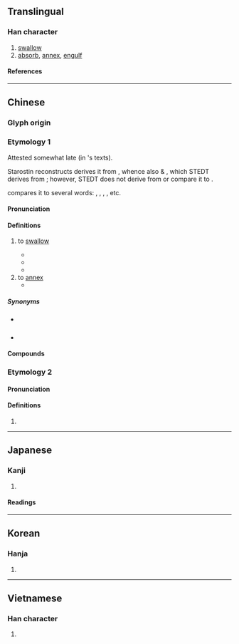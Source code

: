 {{also|呑}}
{{character info}}
==Translingual==

===Han character===
{{Han char|rn=30|rad=口|as=04|sn=7|four=20603|canj=MKR|ids=⿱天口}}

# [[swallow]]
# [[absorb]], [[annex]], [[engulf]]

====References====
{{Han ref|kx=0177.180|dkj=03329|dj=0395.020|hdz=10585.040|uh=541E}}

----

==Chinese==
{{zh-forms|alt=呑}}

===Glyph origin===
{{Han etym}}

===Etymology 1===
Attested somewhat late (in {{w|Warring States period}}'s texts). 

Starostin reconstructs {{och-l|吞|tr=*tʰən}} derives it from {{inh|zh|sit-pro|*dhɨ̄ŋ|*dhɨ̄n ~ *dhɨ̄ŋ|to swallow, to drink}}, whence also {{cog|bo|འཐུང||to drink}} & {{cog|lep|tr=thóng|t=to drink}}, which STEDT derives from {{cog|sit-pro|*m/s-tuŋ||to drink, to suckle}}; however, STEDT does not derive {{lang|zh|吞}} from or compare it to {{m|sit-pro|*m/s-tuŋ}}.

{{zh-ref|Schuessler (2007)}} compares it to several {{w|Kam–Tai languages|Kam-Tai}} words: {{cog|th|กลืน}}, {{cog|aho|tr=k(l)en}}, {{cog|skb|tr=tlɯɯn<sup>A1</sup>}}, {{cog|qfa-kms-pro|*ʔdun}}, etc.

====Pronunciation====
{{zh-pron
|m=tūn
|m-s=ten1
|c=tan1
|c-t=
|g=
|h=pfs=thûn
|j=
|md=tŏng
|mn=thun
|mn-t=tung1
|w=
|x=
|mc=1
|oc=2
|cat=v
}}

====Definitions====
{{zh-hanzi}}

# to [[swallow]] {{gl|to cause food, drink, etc. to pass from the mouth into the stomach}}
#: {{zh-x|囫圇吞棗|{{lit|to '''swallow''' a jujube whole}} > figuratively, "to accept without thinking; to read without understanding"}}
#* {{zh-x|子-胥 出走，邊-候 得 之。子-胥 曰：「上 索 我 者，以 我 有 美-珠 也。今 我 已 亡 之 矣。我 且 曰 子 取 吞 之。」候 因 釋 之。|When Tzŭ-hsü was making his escape, a frontier patrol caught him. Tzŭ-hsü said: "The authorities want me because they think I have a beautiful pearl. Now I have already lost it. But I will say that you have seized and '''swallowed''' it." Thereupon the patrol released him.|ref=Hanfeizi}}
#* {{zh-x|一 蛇 吞 象 ，厥 大 何如？|The snake that can '''swallow''' elephants — How big must it be?|ref=Chuci}}
#* {{zh-x|吞-舟 之 魚，碭 而 失水，則 蟻 能 苦 之。|If a fish that can '''swallow''' a boat be left dry by the flowing away of the water, then (even) the ants can trouble it.|ref=Zhuangzi-L}}
# to [[annex]] {{gl|territory, a country, etc.}}
#* {{zh-x|^今 ^秦 者，虎狼 之 國 也，兼 有 吞 ^周 之 意；……| Now Qin, a state of tigers and wolves, is united around the idea of '''swallowing / annexing''' Zhou; [...]|ref=Zhanguoce}}

=====Synonyms=====
* {{s|to swallow}} {{zh-l|吞吃}}
* {{s|to annex}}
{{zh-syn-saurus|吞併}}

====Compounds====
{{zh-der|吞併|吞剝|吞吃|吞服|吞滅|吞沒|吞聲|吞食|吞蝕|吞噬|吞噬細胞|吞吐|吞吐量|吞嚥|吞雲吐霧|吞佔|吞舟之魚|狼吞虎嚥|吞炭|吞舟|吞煙|吞劍|并吞|半吐半吞|囫圇吞棗|吞恨|吞聲屏氣|慢慢吞吞|慢吞吞|吞聲忍讓|急吞|壯氣吞牛|忍氣吞聲|吞氣|吞刀刮腸|布立吞族|吞聲忍氣|吞吐含蓄|天狗吞月|侵吞|併吞|吞炭漆身|吞吞吐吐|嚥苦吞甘|吞花臥酒|吞聲飲泣|吞聲飲氣|吞牛|吞吐其辭|吞刀吐火|半吞半吐|吞金|吞舌|巴蛇吞象|私吞|氣吞山河|狼吞虎咽|氣忍聲吞|漆身吞炭|打一個吞|溫吞吞|獨吞|氣吞牛斗|服氣吞露|生吞活剝|狼吞虎噬|杜口吞聲|活剝生吞|茹泣吞悲|鯨吞虎噬|網漏吞舟|臥雪吞氈|齧雪吞氈|飲恨吞聲|鉗口吞舌|飲泣吞聲|聲吞氣忍|齧蘗吞針|餓虎吞羊|鯨吞|輕吞慢吐|飲氣吞聲|虎咽狼吞|雲吞|鶻崙吞棗|蠶食鯨吞|蛇吞象|虎踞鯨吞|依吞布拉克}}

===Etymology 2===
{{zh-forms|alt=吴}}

====Pronunciation====
{{zh-pron
|m=Tiān,Tūn
|c=
|mc=2
|oc=1
|ma=Zh-tun.ogg
|dial=n
|cat=pn
}}

====Definitions====
{{zh-hanzi}}

# {{surname|zh}}

{{zh-cat|Intermediate}}

----

==Japanese==

===Kanji===
{{ja-kanji|grade=|rs=口04}}

# {{rfdef|ja|sort=口04}}

====Readings====
{{ja-readings
|on=どん, とん, てん
|kun=の-む
}}

----

==Korean==

===Hanja===
{{ko-hanja|hangeul=[[탄]]|rv=tan|mr=t'an}}

# {{rfdef|ko|sort=口04}}

----

==Vietnamese==

===Han character===
{{vi-readings|reading=[[thôn]], [[xôn]]|rs=口04}}

# {{rfdef|vi|sort=口04}}